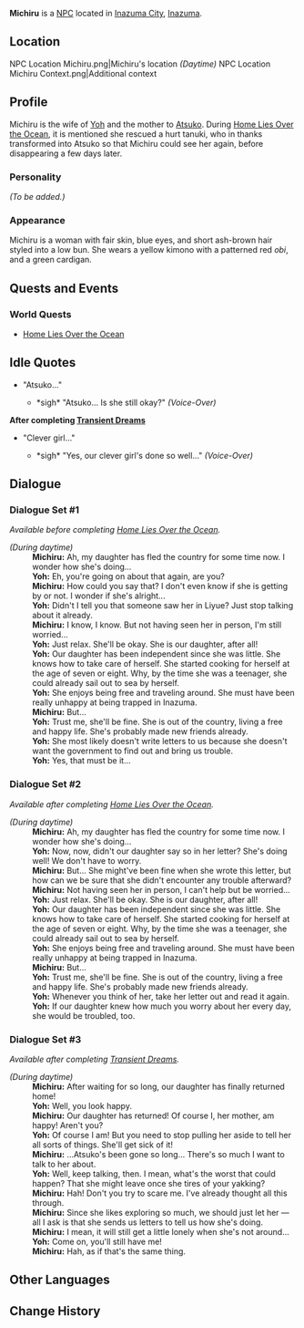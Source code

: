 {{Meta
<!-- REMOVE THIS TEMPLATE AFTER ADDING MISSING INFO -->
|missing_NPC_profile  = yes
}}
{{Character Infobox
|type             = NPC
|image            = NPC Michiru.png
|region           = Inazuma
|spouse           = Yoh
|child            = Atsuko
}}
'''Michiru''' {{Lang|ja=満}} is a [[NPC]] located in [[Inazuma City]], [[Inazuma]].

==Location==
<gallery hideaddbutton="true" captionalign="center">
NPC Location Michiru.png|Michiru's location ''(Daytime)''
NPC Location Michiru Context.png|Additional context
</gallery>

==Profile==
Michiru is the wife of [[Yoh]] and the mother to [[Atsuko]]. During [[Home Lies Over the Ocean]], it is mentioned she rescued a hurt tanuki, who in thanks transformed into Atsuko so that Michiru could see her again, before disappearing a few days later.

===Personality===
''(To be added.)''

===Appearance===
Michiru is a woman with fair skin, blue eyes, and short ash-brown hair styled into a low bun. She wears a yellow kimono with a patterned red ''obi'', and a green cardigan.

==Quests and Events==
===World Quests===
*[[Home Lies Over the Ocean]]

==Idle Quotes==
* "Atsuko..."
** {{A|VO Michiru 01.ogg}} *sigh* "Atsuko... Is she still okay?" ''(Voice-Over)''

'''After completing [[Transient Dreams]]'''
* "Clever girl..."
** {{A|VO Michiru 02.ogg}} *sigh* "Yes, our clever girl's done so well..." ''(Voice-Over)''

==Dialogue==
===Dialogue Set #1===
''Available before completing [[Home Lies Over the Ocean]].''
{{Dialogue start}}
;''(During daytime)''
:'''Michiru:''' Ah, my daughter has fled the country for some time now. I wonder how she's doing...
:'''Yoh:''' Eh, you're going on about that again, are you?
:'''Michiru:''' How could you say that? I don't even know if she is getting by or not. I wonder if she's alright...
:'''Yoh:''' Didn't I tell you that someone saw her in Liyue? Just stop talking about it already.
:'''Michiru:''' I know, I know. But not having seen her in person, I'm still worried...
:'''Yoh:''' Just relax. She'll be okay. She is our daughter, after all!
:'''Yoh:''' Our daughter has been independent since she was little. She knows how to take care of herself. She started cooking for herself at the age of seven or eight. Why, by the time she was a teenager, she could already sail out to sea by herself.
:'''Yoh:''' She enjoys being free and traveling around. She must have been really unhappy at being trapped in Inazuma.
:'''Michiru:''' But...
:'''Yoh:''' Trust me, she'll be fine. She is out of the country, living a free and happy life. She's probably made new friends already.
:'''Yoh:''' She most likely doesn't write letters to us because she doesn't want the government to find out and bring us trouble.
:'''Yoh:''' Yes, that must be it...
{{Dialogue end}}

===Dialogue Set #2===
''Available after completing [[Home Lies Over the Ocean]].''
{{Dialogue start}}
;''(During daytime)''
:'''Michiru:''' Ah, my daughter has fled the country for some time now. I wonder how she's doing...
:'''Yoh:''' Now, now, didn't our daughter say so in her letter? She's doing well! We don't have to worry.
:'''Michiru:''' But... She might've been fine when she wrote this letter, but how can we be sure that she didn't encounter any trouble afterward?
:'''Michiru:''' Not having seen her in person, I can't help but be worried...
:'''Yoh:''' Just relax. She'll be okay. She is our daughter, after all!
:'''Yoh:''' Our daughter has been independent since she was little. She knows how to take care of herself. She started cooking for herself at the age of seven or eight. Why, by the time she was a teenager, she could already sail out to sea by herself.
:'''Yoh:''' She enjoys being free and traveling around. She must have been really unhappy at being trapped in Inazuma.
:'''Michiru:''' But...
:'''Yoh:''' Trust me, she'll be fine. She is out of the country, living a free and happy life. She's probably made new friends already.
:'''Yoh:''' Whenever you think of her, take her letter out and read it again.
:'''Yoh:''' If our daughter knew how much you worry about her every day, she would be troubled, too.
{{Dialogue end}}

===Dialogue Set #3===
''Available after completing [[Transient Dreams]].''
{{Dialogue start}}
;''(During daytime)''
:'''Michiru:''' After waiting for so long, our daughter has finally returned home!
:'''Yoh:''' Well, you look happy.
:'''Michiru:'''  Our daughter has returned! Of course I, her mother, am happy! Aren't you?
:'''Yoh:''' Of course I am! But you need to stop pulling her aside to tell her all sorts of things. She'll get sick of it!
:'''Michiru:''' ...Atsuko's been gone so long... There's so much I want to talk to her about.
:'''Yoh:''' Well, keep talking, then. I mean, what's the worst that could happen? That she might leave once she tires of your yakking?
:'''Michiru:''' Hah! Don't you try to scare me. I've already thought all this through.
:'''Michiru:''' Since she likes exploring so much, we should just let her &mdash; all I ask is that she sends us letters to tell us how she's doing.
:'''Michiru:''' I mean, it will still get a little lonely when she's not around...
:'''Yoh:''' Come on, you'll still have me!
:'''Michiru:''' Hah, as if that's the same thing.
{{Dialogue end}}

==Other Languages==
{{Other Languages|default_hidden = 1
|en      = Michiru
|zhs     = 满
|zhs_rm  = Mǎn
|zht     = 滿
|zht_rm  = Mǎn
|ja      = 満
|ja_rm   = Michiru
|ko      = 미치루
|ko_rm   = Michiru
|es      = Michiru
|fr      = Michiru
|ru      = Митиру
|th      = Michiru
|vi      = Michiru
|de      = Michiru
|id      = Michiru
|pt      = Michiru
}}

==Change History==
{{Change History|2.0}}
<!--
==References==
{{Reflist}}-->